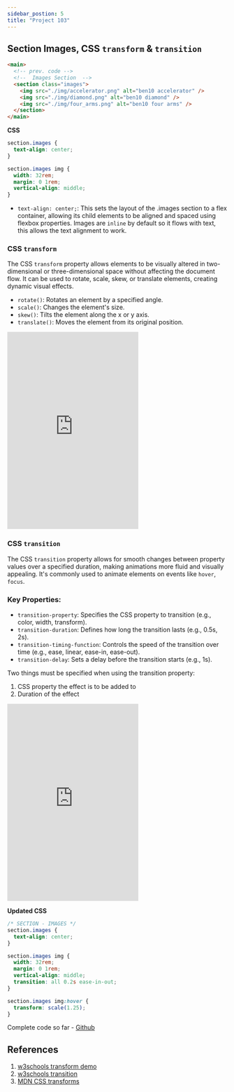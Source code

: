 ```yaml
---
sidebar_postion: 5
title: "Project 103"
---
```


## Section Images, CSS `transform` & `transition`

```html
<main>
  <!-- prev. code -->
  <!--  Images Section  -->
  <section class="images">
    <img src="./img/accelerator.png" alt="ben10 accelerator" />
    <img src="./img/diamond.png" alt="ben10 diamond" />
    <img src="./img/four_arms.png" alt="ben10 four arms" />
  </section>
</main>
```

**CSS**

```css
section.images {
  text-align: center;
}

section.images img {
  width: 32rem;
  margin: 0 1rem;
  vertical-align: middle;
}
```

- `text-align: center;`: This sets the layout of the .images section to a flex container, allowing its child elements to be aligned and spaced using flexbox properties. Images are `inline` by default so it flows with text, this allows the text alignment to work.

### CSS `transform`

The CSS `transform` property allows elements to be visually altered in two-dimensional or three-dimensional space without affecting the document flow. It can be used to rotate, scale, skew, or translate elements, creating dynamic visual effects.

- `rotate()`: Rotates an element by a specified angle.
- `scale()`: Changes the element's size.
- `skew()`: Tilts the element along the x or y axis.
- `translate()`: Moves the element from its original position.

<iframe
  height="450"
  style={{ width: "100%" }}
  scrolling="no"
  title="Untitled"
  src="https://codepen.io/kolawole-abdullah-solahudeen/embed/bGXveKe?default-tab=html%2Cresult&editable=true"
  frameborder="no"
  loading="lazy"
  allowtransparency="true"
  allowfullscreen="true"
>
  See the Pen{" "}
  <a href="https://codepen.io/kolawole-abdullah-solahudeen/pen/bGXveKe">
    Untitled
  </a>{" "}
  by Kolawole Abdullah Solahudeen (
  <a href="https://codepen.io/kolawole-abdullah-solahudeen">
    @kolawole-abdullah-solahudeen
  </a>
  ) on <a href="https://codepen.io">CodePen</a>.
</iframe>

### CSS `transition`

The CSS `transition` property allows for smooth changes between property values over a specified duration, making animations more fluid and visually appealing. It's commonly used to animate elements on events like `hover`, `focus`.

### Key Properties:

- `transition-property`: Specifies the CSS property to transition (e.g., color, width, transform).
- `transition-duration`: Defines how long the transition lasts (e.g., 0.5s, 2s).
- `transition-timing-function`: Controls the speed of the transition over time (e.g., ease, linear, ease-in, ease-out).
- `transition-delay`: Sets a delay before the transition starts (e.g., 1s).

Two things must be specified when using the transition property:

1. CSS property the effect is to be added to
2. Duration of the effect

<iframe
  height="450"
  style={{ width: "100%" }}
  scrolling="no"
  title="Untitled"
  src="https://codepen.io/kolawole-abdullah-solahudeen/embed/XWvEzwB?default-tab=html%2Cresult&editable=true"
  frameborder="no"
  loading="lazy"
  allowtransparency="true"
  allowfullscreen="true"
>
  See the Pen{" "}
  <a href="https://codepen.io/kolawole-abdullah-solahudeen/pen/XWvEzwB">
    Untitled
  </a>{" "}
  by Kolawole Abdullah Solahudeen (
  <a href="https://codepen.io/kolawole-abdullah-solahudeen">
    @kolawole-abdullah-solahudeen
  </a>
  ) on <a href="https://codepen.io">CodePen</a>.
</iframe>

**Updated CSS**

```css
/* SECTION - IMAGES */
section.images {
  text-align: center;
}

section.images img {
  width: 32rem;
  margin: 0 1rem;
  vertical-align: middle;
  transition: all 0.2s ease-in-out;
}

section.images img:hover {
  transform: scale(1.25);
}
```

Complete code so far - [Github](https://github.com/kasboi/ben10_project/tree/project-103)

## References

1. [w3schools transform demo](<https://www.w3schools.com/cssref/playdemo.php?filename=playcss_transform&preval=rotateX(45deg)>)
2. [w3schools transition](https://www.w3schools.com/css/css3_transitions.asp)
3. [MDN CSS transforms](https://developer.mozilla.org/en-US/docs/Web/CSS/CSS_transforms/Using_CSS_transforms)
